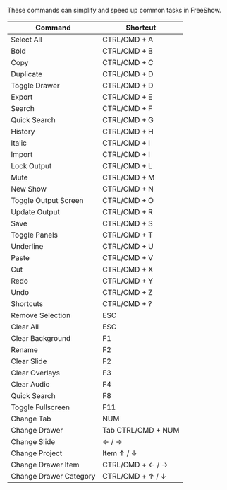 These commands can simplify and speed up common tasks in FreeShow.

| Command | Shortcut |
|---------|----------|
| Select All | CTRL/CMD + A |
| Bold | CTRL/CMD + B |
| Copy | CTRL/CMD + C |
| Duplicate | CTRL/CMD + D |
| Toggle Drawer | CTRL/CMD + D |
| Export | CTRL/CMD + E |
| Search | CTRL/CMD + F |
| Quick Search | CTRL/CMD + G |
| History | CTRL/CMD + H |
| Italic | CTRL/CMD + I |
| Import | CTRL/CMD + I |
| Lock Output | CTRL/CMD + L |
| Mute | CTRL/CMD + M |
| New Show | CTRL/CMD + N |
| Toggle Output Screen | CTRL/CMD + O |
| Update Output | CTRL/CMD + R |
| Save | CTRL/CMD + S |
| Toggle Panels | CTRL/CMD + T |
| Underline | CTRL/CMD + U |
| Paste | CTRL/CMD + V |
| Cut | CTRL/CMD + X |
| Redo | CTRL/CMD + Y |
| Undo | CTRL/CMD + Z |
| Shortcuts | CTRL/CMD + ? |
| Remove Selection | ESC |
| Clear All | ESC |
| Clear Background | F1 |
| Rename | F2 |
| Clear Slide | F2 |
| Clear Overlays | F3 |
| Clear Audio | F4 |
| Quick Search | F8 |
| Toggle Fullscreen | F11 |
| Change Tab | NUM |
| Change Drawer | Tab	CTRL/CMD + NUM |
| Change Slide | ← / → |
| Change Project | Item	↑ / ↓ |
| Change Drawer Item | CTRL/CMD + ← / → |
| Change Drawer Category | CTRL/CMD + ↑ / ↓ |